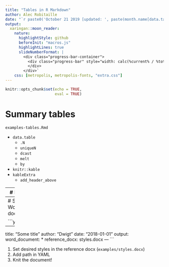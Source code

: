 ```yaml
---
title: "Tables in R Markdown"
author: Alec Robitaille 
date: "`r paste0('October 21 2019 [updated: ', paste(month.name[data.table::month(Sys.Date())], data.table::mday(Sys.Date()), data.table::year(Sys.Date())), ']')`"
output: 
  xaringan::moon_reader:
    nature:
      highlightStyle: github
      beforeInit: "macros.js"
      highlightLines: true
      slideNumberFormat: |
        <div class="progress-bar-container">
          <div class="progress-bar" style="width: calc(%current% / %total% * 100%);">
          </div>
        </div>`
    css: [metropolis, metropolis-fonts, "extra.css"]
---
```

  
```r
knitr::opts_chunk$set(echo = TRUE,
                      eval = TRUE)
```


# Summary tables

`examples-tables.Rmd`

* `data.table`
  * `.N` 
  * `uniqueN`
  * `dcast`
  * `melt`
  * `by`
* `knitr::kable`
* `kableExtra`
  * `add_header_above`


---
# Models

* `broom`
* Ben Bolker's `broom.mixed`
* `pander`


---
# Styling Word documents



```yaml
---
title: "Some title"
author: "Dwigt"
date: "2018-01-01"
output:
  word_document:
*    reference_docx: styles.docx
---
```



1. Set desired styles in the reference docx (`examples/styles.docx`)
1. Add path in YAML
1. Knit the document!

